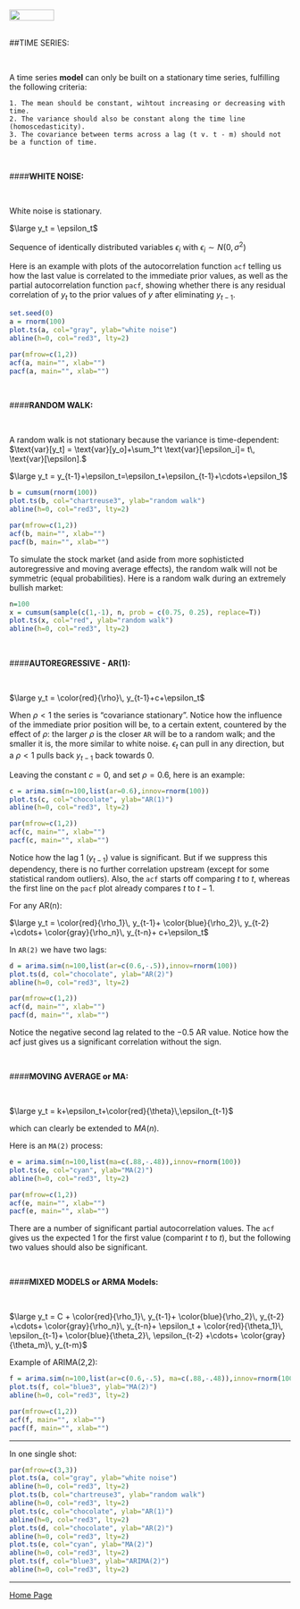 <br>
<a href="http://rinterested.github.io/statistics/index.html">
<img HEIGHT="20" WIDTH="80" src="https://cloud.githubusercontent.com/assets/9312897/10556783/a27a26fa-745c-11e5-9b1a-2d5bd737387a.PNG"></a>
<br><br>


##TIME SERIES:

<br>

A time series **model** can only be built on a stationary time series, fulfilling the following criteria:

    1. The mean should be constant, wihtout increasing or decreasing with time. 
    2. The variance should also be constant along the time line (homoscedasticity).
    3. The covariance between terms across a lag (t v. t - m) should not be a function of time.
    
<br>
    
####**WHITE NOISE:**

<br>

White noise is stationary.

$\large y_t = \epsilon_t$

Sequence of identically distributed variables $\epsilon_i$ with $\epsilon_i \sim N(0,\sigma^2)$

Here is an example with plots of the autocorrelation function  `acf` telling us how the last value is correlated to the immediate prior values, as well as the partial autocorrelation function `pacf`, showing whether there is any residual correlation of $y_t$ to the prior values of $y$ after eliminating $y_{t-1}$.

```R
set.seed(0)
a = rnorm(100)
plot.ts(a, col="gray", ylab="white noise")
abline(h=0, col="red3", lty=2)
```
```r
par(mfrow=c(1,2))
acf(a, main="", xlab="")
pacf(a, main="", xlab="")
```

<br>

####**RANDOM WALK:**

<br>

A random walk is not stationary because the variance is time-dependent: $\text{var}[y_t] = \text{var}[y_o]+\sum_1^t \text{var}[\epsilon_i]= t\, \text{var}[\epsilon].$

$\large y_t = y_{t-1}+\epsilon_t=\epsilon_t+\epsilon_{t-1}+\cdots+\epsilon_1$

```R
b = cumsum(rnorm(100))
plot.ts(b, col="chartreuse3", ylab="random walk")
abline(h=0, col="red3", lty=2)
```
```r
par(mfrow=c(1,2))
acf(b, main="", xlab="")
pacf(b, main="", xlab="")
```

To simulate the stock market (and aside from more sophisticted autoregressive and moving average effects), the random walk will not be symmetric (equal probabilities). Here is a random walk during an extremely bullish market:

```R
n=100
x = cumsum(sample(c(1,-1), n, prob = c(0.75, 0.25), replace=T))
plot.ts(x, col="red", ylab="random walk")
abline(h=0, col="red3", lty=2)
```

<br>

####**AUTOREGRESSIVE - AR(1):**

<br>

$\large y_t = \color{red}{\rho}\, y_{t-1}+c+\epsilon_t$

When $\rho < 1$ the series is "covariance stationary". Notice how the influence of the immediate prior position will be, to a certain extent, countered by the effect of $\rho$: the larger $\rho$ is the closer `AR` will be to a random walk; and the smaller it is, the more similar to white noise. $\epsilon_t$ can pull in any direction, but a $\rho < 1$ pulls back $y_{t-1}$ back towards $0$.

Leaving the constant $c=0$, and set $\rho=0.6$, here is an example:

```R
c = arima.sim(n=100,list(ar=0.6),innov=rnorm(100))
plot.ts(c, col="chocolate", ylab="AR(1)")
abline(h=0, col="red3", lty=2)
```
```r
par(mfrow=c(1,2))
acf(c, main="", xlab="")
pacf(c, main="", xlab="")
```

Notice how the lag 1 ($y_{t-1}$) value is significant. But if we suppress this dependency, there is no further correlation upstream (except for some statistical random outliers). Also, the `acf` starts off comparing $t$ to $t$, whereas the first line on the `pacf` plot already compares $t$ to $t-1$.

For any $\text{AR(n)}$:

$\large y_t = \color{red}{\rho_1}\, y_{t-1}+
\color{blue}{\rho_2}\, y_{t-2} +\cdots+
\color{gray}{\rho_n}\, y_{t-n}+
c+\epsilon_t$

In `AR(2)` we have two lags:

```R
d = arima.sim(n=100,list(ar=c(0.6,-.5)),innov=rnorm(100))
plot.ts(d, col="chocolate", ylab="AR(2)")
abline(h=0, col="red3", lty=2)
```
```r
par(mfrow=c(1,2))
acf(d, main="", xlab="")
pacf(d, main="", xlab="")
```

Notice the negative second lag related to the $-0.5$ AR value. Notice how the acf just gives us a significant correlation without the sign.

<br>

####**MOVING AVERAGE or MA:**

<br>

$\large y_t = k+\epsilon_t+\color{red}{\theta}\,\epsilon_{t-1}$

which can clearly be extended to $MA(n)$.

Here is an `MA(2)` process:

```R
e = arima.sim(n=100,list(ma=c(.88,-.48)),innov=rnorm(100))
plot.ts(e, col="cyan", ylab="MA(2)")
abline(h=0, col="red3", lty=2)
```
```r
par(mfrow=c(1,2))
acf(e, main="", xlab="")
pacf(e, main="", xlab="")
```

There are a number of significant partial autocorrelation values. The `acf` gives us the expected $1$ for the first value (comparint $t$ to $t$), but the following two values should also be significant.

<br>

####**MIXED MODELS or ARMA Models:**

<br>

$\large y_t = C + \color{red}{\rho_1}\, y_{t-1}+
\color{blue}{\rho_2}\, y_{t-2} +\cdots+
\color{gray}{\rho_n}\, y_{t-n}+ \epsilon_t +
\color{red}{\theta_1}\, \epsilon_{t-1}+
\color{blue}{\theta_2}\, \epsilon_{t-2} +\cdots+
\color{gray}{\theta_m}\, y_{t-m}$

Example of ARIMA(2,2):

```R
f = arima.sim(n=100,list(ar=c(0.6,-.5), ma=c(.88,-.48)),innov=rnorm(100))
plot.ts(f, col="blue3", ylab="MA(2)")
abline(h=0, col="red3", lty=2)
```
```r
par(mfrow=c(1,2))
acf(f, main="", xlab="")
pacf(f, main="", xlab="")
```

---

In one single shot:

```R
par(mfrow=c(3,3))
plot.ts(a, col="gray", ylab="white noise")
abline(h=0, col="red3", lty=2)
plot.ts(b, col="chartreuse3", ylab="random walk")
abline(h=0, col="red3", lty=2)
plot.ts(c, col="chocolate", ylab="AR(1)")
abline(h=0, col="red3", lty=2)
plot.ts(d, col="chocolate", ylab="AR(2)")
abline(h=0, col="red3", lty=2)
plot.ts(e, col="cyan", ylab="MA(2)")
abline(h=0, col="red3", lty=2)
plot.ts(f, col="blue3", ylab="ARIMA(2)")
abline(h=0, col="red3", lty=2)
```

---

<a href="http://rinterested.github.io/statistics/index.html">Home Page</a>
